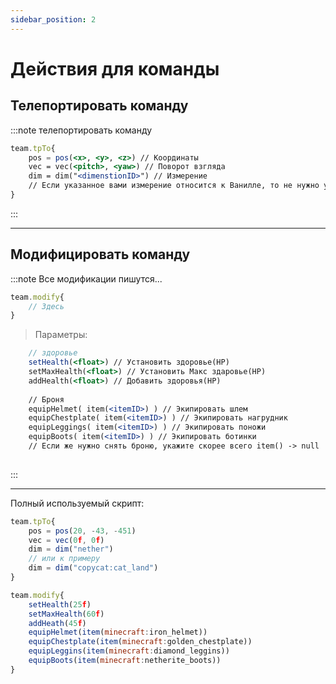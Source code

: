 ```yaml
---
sidebar_position: 2
---
```


# Действия для команды

## Телепортировать команду

:::note телепортировать команду
```jsx
team.tpTo{
    pos = pos(<x>, <y>, <z>) // Координаты
    vec = vec(<pitch>, <yaw>) // Поворот взгляда
    dim = dim("<dimenstionID>") // Измерение
    // Если указанное вами измерение относится к Ванилле, то не нужно указывать modID
}
```
:::

---

## Модифицировать команду

:::note Все модификации пишутся...
```jsx
team.modify{
    // Здесь
}
```

> Параметры:
```jsx
    // здоровье
    setHealth(<float>) // Установить здоровье(HP)
    setMaxHealth(<float>) // Установить Макс здаровье(HP)
    addHealth(<float>) // Добавить здоровья(HP)
    
    // Броня
    equipHelmet( item(<itemID>) ) // Экипировать шлем
    equipChestplate( item(<itemID>) ) // Экипировать нагрудник
    equipLeggings( item(<itemID>) ) // Экипировать поножи
    equipBoots( item(<itemID>) ) // Экипировать ботинки
    // Если же нужно снять броню, укажите скорее всего item() -> null
    
```
:::

---

Полный используемый скрипт:
```jsx
team.tpTo{
    pos = pos(20, -43, -451)
    vec = vec(0f, 0f)
    dim = dim("nether")
    // или к примеру
    dim = dim("copycat:cat_land")
}

team.modify{
    setHealth(25f)
    setMaxHealth(60f)
    addHeath(45f)
    equipHelmet(item(minecraft:iron_helmet))
    equipChestplate(item(minecraft:golden_chestplate))
    equipLeggins(item(minecraft:diamond_leggins))
    equipBoots(item(minecraft:netherite_boots))
}
```
